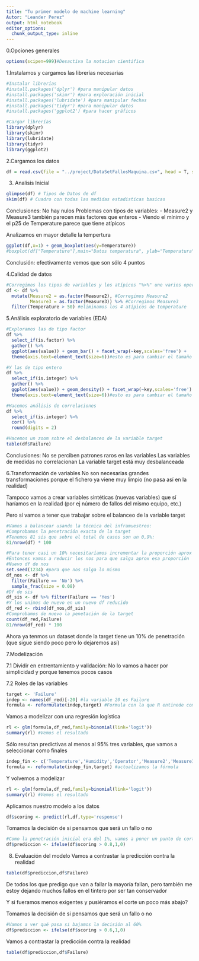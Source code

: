 ---
title: "Tu primer modelo de machine learning"
Autor: "Leander Perez"
output: html_notebook
editor_options: 
  chunk_output_type: inline
---

0.Opciones generales
```{r}
options(scipen=999)#Desactiva la notacion cientifica
```

1.Instalamos y cargamos las librerías necesarias
```{r}
#Instalar librerías
#install.packages('dplyr') #para manipular datos
#install.packages('skimr') #para exploración inicial
#install.packages('lubridate') #para manipular fechas
#install.packages('tidyr') #para manipular datos
#install.packages('ggplot2') #para hacer gráficos

#Cargar librerías
library(dplyr)
library(skimr)
library(lubridate)
library(tidyr)
library(ggplot2)
```

2.Cargamos los datos

```{r} 
df = read.csv(file = "../project/DataSetFallosMaquina.csv", head = T, sep = ";")
```

3. Analisis Inicial
```{r}
glimpse(df) # Tipos de Datos de df
skim(df) # Cuadro con todas las medidas estadisticas basicas
```
Conclusiones:
No hay nulos
Problemas con tipos de variables:
- Measure2 y Measure3 también parecen más factores que enteros
- Viendo el mínimo y el p25 de Temperature parece que tiene atípicos

Analizamos en mayor detalle la tempertura
```{r}
ggplot(df,x=1) + geom_boxplot(aes(y=Temperature))
#boxplot(df["Temperature"],main="Datos temperatura", ylab="Temperatura")
```
Conclusión: efectivamente vemos que son sólo 4 puntos

4.Calidad de datos
```{r}
#Corregimos los tipos de variables y los atípicos "%>%" une varios operaciones en una (concatena)
df <- df %>%
  mutate(Measure2 = as.factor(Measure2), #Corregimos Measure2
         Measure3 = as.factor(Measure3)) %>% #Corregimos Measure3 
  filter(Temperature > 50) #eliminamos los 4 atípicos de temperature
```

5.Análisis exploratorio de variables (EDA)
```{r}
#Exploramos las de tipo factor
df %>%
  select_if(is.factor) %>%
  gather() %>%
  ggplot(aes(value)) + geom_bar() + facet_wrap(~key,scales='free') +
  theme(axis.text=element_text(size=6))#esto es para cambiar el tamaño del texto del eje y que se lea bien

#Y las de tipo entero
df %>%
  select_if(is.integer) %>%
  gather() %>%
  ggplot(aes(value)) + geom_density() + facet_wrap(~key,scales='free') +
  theme(axis.text=element_text(size=6))#esto es para cambiar el tamaño del texto del eje y que se lea bien

#Hacemos análisis de correlaciones
df %>%
  select_if(is.integer) %>%
  cor() %>% 
  round(digits = 2)

#Hacemos un zoom sobre el desbalanceo de la variable target
table(df$Failure)
```
Conclusiones:
No se perciben patrones raros en las variables
Las variables de medidas no correlacionan
La variable target está muy desbalanceada

6.Transformación de variables
No son necesarias grandes transformaciones porque el fichero ya viene muy limpio (no pasa así en la realidad)

Tampoco vamos a crear variables sintéticas (nuevas variables) que sí haríamos en la realidad (por ej número de fallos del mismo equipo, etc.)

Pero sí vamos a tener que trabajar sobre el balanceo de la variable target

```{r}
#Vamos a balancear usando la técnica del inframuestreo:
#Comprobamos la penetración exacta de la target
#Tenemos 81 sis que sobre el total de casos son un 0,9%:
81/nrow(df) * 100

#Para tener casi un 10% necesitaríamos incrementar la proporción aprox en x10
#Entonces vamos a reducir los nos para que salga aprox esa proporción
#Nuevo df de nos
set.seed(1234) #para que nos salga lo mismo
df_nos <- df %>%
  filter(Failure == 'No') %>%
  sample_frac(size = 0.08)
#Df de sis
df_sis <- df %>% filter(Failure == 'Yes')
#Y los unimos de nuevo en un nuevo df reducido
df_red <- rbind(df_nos,df_sis)
#Comprobamos de nuevo la penetación de la target
count(df_red,Failure)
81/nrow(df_red) * 100
```
Ahora ya tenmos un dataset donde la target tiene un 10% de penetración (que sigue siendo poco pero lo dejaremos así)

7.Modelización

7.1 Dividir en entrentamiento y validación:
No lo vamos a hacer por simplicidad y porque tenemos pocos casos

7.2 Roles de las variables
```{r}
target <- 'Failure'
indep <- names(df_red)[-20] #la variable 20 es Failure
formula <- reformulate(indep,target) #Formula con la que R entinede como calcular el modelo
```

Vamos a modelizar con una regresión logística
```{r}
rl <- glm(formula,df_red,family=binomial(link='logit'))
summary(rl) #Vemos el resultado
```

Sólo resultan predictivas al menos al 95% tres variables, que vamos a seleccionar como finales
```{r}
indep_fin <- c('Temperature','Humidity','Operator','Measure2','Measure10')
formula <- reformulate(indep_fin,target) #actualizamos la fórmula
```

Y volvemos a modelizar
```{r}
rl <- glm(formula,df_red,family=binomial(link='logit'))
summary(rl) #Vemos el resultado
```

Aplicamos nuestro modelo a los datos
```{r}
df$scoring <- predict(rl,df,type='response')
```

Tomamos la decisión de si pensamos que será un fallo o no
```{r}
#Como la penetración inicial era del 1%, vamos a poner un punto de corte muy alto, por ejemplo por encima del 80%
df$prediccion <- ifelse(df$scoring > 0.8,1,0)
```

8. Evaluación del modelo
Vamos a contrastar la predicción contra la realidad
```{r}
table(df$prediccion,df$Failure)
```
De todos los que predigo que van a fallar la mayoría fallan, pero también me estoy dejando muchos fallos en el tintero por ser tan conservador

Y si fueramos menos exigentes y pusiéramos el corte un poco más abajo?

Tomamos la decisión de si pensamos que será un fallo o no
```{r}
#Vamos a ver qué pasa si bajamos la decisión al 60%
df$prediccion <- ifelse(df$scoring > 0.6,1,0)
```

Vamos a contrastar la predicción contra la realidad
```{r}
table(df$prediccion,df$Failure)
```
